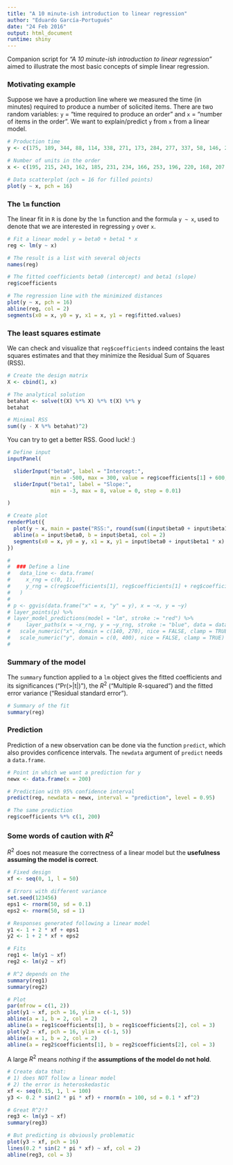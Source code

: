 ```yaml
---
title: "A 10 minute-ish introduction to linear regression"
author: "Eduardo García-Portugués"
date: "24 Feb 2016"
output: html_document
runtime: shiny
---
```


Companion script for *"A 10 minute-ish introduction to linear regression"* aimed to illustrate the most basic concepts of simple linear regression.

### Motivating example

Suppose we have a production line where we measured the time (in minutes) required to produce a number of solicited items. There are two random variables: `y` = "time required to produce an order" and `x` = "number of items in the order". We want to explain/predict `y` from `x` from a linear model.

```r
# Production time
y <- c(175, 189, 344, 88, 114, 338, 271, 173, 284, 277, 337, 58, 146, 277, 123, 227, 63, 337, 146, 68)

# Number of units in the order
x <- c(195, 215, 243, 162, 185, 231, 234, 166, 253, 196, 220, 168, 207, 225, 169, 215, 147, 230, 208, 172)

# Data scatterplot (pch = 16 for filled points)
plot(y ~ x, pch = 16)
```

### The `lm` function

The linear fit in `R` is done by the `lm` function and the formula `y ~ x`, used to denote that we are interested in regressing `y` over `x`.

```r
# Fit a linear model y = beta0 + beta1 * x
reg <- lm(y ~ x)

# The result is a list with several objects
names(reg)

# The fitted coefficients beta0 (intercept) and beta1 (slope)
reg$coefficients

# The regression line with the minimized distances
plot(y ~ x, pch = 16)
abline(reg, col = 2)
segments(x0 = x, y0 = y, x1 = x, y1 = reg$fitted.values)
```

### The least squares estimate

We can check and visualize that `reg$coefficients` indeed contains the least squares estimates and that they minimize the Residual Sum of Squares (RSS).

```r
# Create the design matrix
X <- cbind(1, x)

# The analytical solution
betahat <- solve(t(X) %*% X) %*% t(X) %*% y
betahat

# Minimal RSS
sum((y - X %*% betahat)^2)
```

You can try to get a better RSS. Good luck! :)

```r
# Define input
inputPanel(

  sliderInput("beta0", label = "Intercept:",
              min = -500, max = 300, value = reg$coefficients[1] + 600, step = 5),
  sliderInput("beta1", label = "Slope:",
              min = -3, max = 8, value = 0, step = 0.01)

)

# Create plot
renderPlot({
  plot(y ~ x, main = paste("RSS:", round(sum((input$beta0 + input$beta1 * x - y)^2), 1)), pch = 16, xlim = c(100, 300), ylim = c(0, 400))
  abline(a = input$beta0, b = input$beta1, col = 2)
  segments(x0 = x, y0 = y, x1 = x, y1 = input$beta0 + input$beta1 * x)
})
```

```r
#
#  ### Define a line
#   data_line <- data.frame(
#     x_rng = c(0, 1),
#     y_rng = c(reg$coefficients[1], reg$coefficients[1] + reg$coefficients[2])
#   )
#
# p <- ggvis(data.frame("x" = x, "y" = y), x = ~x, y = ~y)
# layer_points(p) %>%
# layer_model_predictions(model = "lm", stroke := "red") %>%
#     layer_paths(x = ~x_rng, y = ~y_rng, stroke := "blue", data = data_line) %>%
#   scale_numeric("x", domain = c(140, 270), nice = FALSE, clamp = TRUE) %>%
#   scale_numeric("y", domain = c(0, 400), nice = FALSE, clamp = TRUE)
#
```


### Summary of the model

The `summary` function applied to a `lm` object gives the fitted coefficients and its significances ("Pr(>|t|)"), the $R^2$ ("Multiple R-squared") and the fitted error variance ("Residual standard error").

```r
# Summary of the fit
summary(reg)
```

### Prediction

Prediction of a new observation can be done via the function `predict`, which also provides conficence intervals. The `newdata` argument of `predict` needs a `data.frame`.

```r
# Point in which we want a prediction for y
newx <- data.frame(x = 200)

# Prediction with 95% confidence interval
predict(reg, newdata = newx, interval = "prediction", level = 0.95)

# The same prediction
reg$coefficients %*% c(1, 200)
```

### Some words of caution with $R^2$

$R^2$ does not measure the correctness of a linear model but the **usefulness assuming the model is correct**.

```r
# Fixed design
xf <- seq(0, 1, l = 50)

# Errors with different variance
set.seed(123456)
eps1 <- rnorm(50, sd = 0.1)
eps2 <- rnorm(50, sd = 1)

# Responses generated following a linear model
y1 <- 1 + 2 * xf + eps1
y2 <- 1 + 2 * xf + eps2

# Fits
reg1 <- lm(y1 ~ xf)
reg2 <- lm(y2 ~ xf)

# R^2 depends on the
summary(reg1)
summary(reg2)

# Plot
par(mfrow = c(1, 2))
plot(y1 ~ xf, pch = 16, ylim = c(-1, 5))
abline(a = 1, b = 2, col = 2)
abline(a = reg1$coefficients[1], b = reg1$coefficients[2], col = 3)
plot(y2 ~ xf, pch = 16, ylim = c(-1, 5))
abline(a = 1, b = 2, col = 2)
abline(a = reg2$coefficients[1], b = reg2$coefficients[2], col = 3)
```

A large $R^2$ means *nothing* if the **assumptions of the model do not hold**.

```r
# Create data that:
# 1) does NOT follow a linear model
# 2) the error is heteroskedastic
xf <- seq(0.15, 1, l = 100)
y3 <- 0.2 * sin(2 * pi * xf) + rnorm(n = 100, sd = 0.1 * xf^2)

# Great R^2!?
reg3 <- lm(y3 ~ xf)
summary(reg3)

# But predicting is obviously problematic
plot(y3 ~ xf, pch = 16)
lines(0.2 * sin(2 * pi * xf) ~ xf, col = 2)
abline(reg3, col = 3)
```


